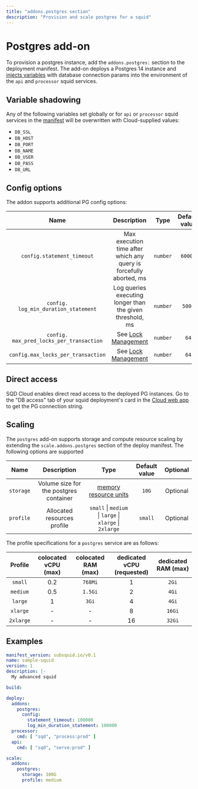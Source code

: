 ```yaml
---
title: "addons.postgres section"
description: "Provision and scale postgres for a squid"
---
```


# Postgres add-on

To provision a postgres instance, add the `addons.postgres:` section to the deployment manifest. The add-on deploys a Postgres 14 instance and [injects variables](#variable-shadowing) with database connection params into the environment of the `api` and `processor` squid services.

## Variable shadowing

Any of the following variables set globally or for `api` or `processor` squid services in the [manifest](/cloud/reference/manifest) will be overwritten with Cloud-supplied values:
 * `DB_SSL`
 * `DB_HOST`
 * `DB_PORT`
 * `DB_NAME`
 * `DB_USER`
 * `DB_PASS`
 * `DB_URL`

## Config options

The addon supports additional PG config options:

| Name                                 | Description                                                            | Type      | Default value  | Optional   |  
|:------------------------------------:|:----------------------------------------------------------------------:|:---------:|:--------------:|:----------:|
| `config.statement_timeout`           | Max execution time after which any query is forcefully aborted, ms     |  `number` | `60000`        |   Optional     |
| `config.` `log_min_duration_statement`  | Log queries executing longer than the given threshold, ms              |  `number` |`5000`          |   Optional     |
| `config.` `max_pred_locks_per_transaction` | See [Lock Management](https://www.postgresql.org/docs/15/runtime-config-locks.html#GUC-MAX-PRED-LOCKS-PER-TRANSACTION) | `number` | `64` | Optional |
| `config.max_locks_per_transaction` | See [Lock Management](https://www.postgresql.org/docs/15/runtime-config-locks.html#GUC-MAX-LOCKS-PER-TRANSACTION) | `number` | `64` | Optional |

## Direct access

SQD Cloud enables direct read access to the deployed PG instances. Go to the "DB access" tab of your squid deployment's card in the [Cloud web app](https://app.subsquid.io/squids) to get the PG connection string.

## Scaling

The `postgres` add-on supports storage and compute resource scaling by extending the `scale.addons.postgres` section of the deploy manifest. The following options are supported

| Name        | Description  | Type      |Default value  | Optional   |  
|:-----------:|:------------:|:---------:|:--------------:|:----------:|
| `storage`           | Volume size for the postgres container  |  [memory resource units](https://kubernetes.io/docs/concepts/configuration/manage-resources-containers/#meaning-of-memory) | `10G`        |   Optional     |
| `profile`  | Allocated resources profile      |  `small` \| `medium` \| `large` \| `xlarge` \| `2xlarge`  |`small`          |   Optional     |

The profile specifications for a `postgres` service are as follows:

| Profile | colocated vCPU (max) | colocated RAM (max) | dedicated vCPU (requested) | dedicated RAM (max) |
|:----:|:----:|:-------:|:-----:|:------:|
|`small`| 0.2 | `768Mi` | 1 | `2Gi` |
| `medium`| 0.5 | `1.5Gi` | 2 | `4Gi` |
| `large` | 1 | `3Gi`| 4 | `4Gi` |
| `xlarge` | - | -| 8 | `16Gi` |
| `2xlarge` | - | - | 16 | `32Gi` |


## Examples

```yaml
manifest_version: subsquid.io/v0.1
name: sample-squid
version: 1
description: |-
  My advanced squid 

build: 

deploy:
  addons:
    postgres: 
      config:
        statement_timeout: 100000
        log_min_duration_statement: 100000
  processor:
    cmd: [ "sqd", "process:prod" ]
  api:
    cmd: [ "sqd", "serve:prod" ]

scale:
  addons:
    postgres:
      storage: 100G
      profile: medium
```
